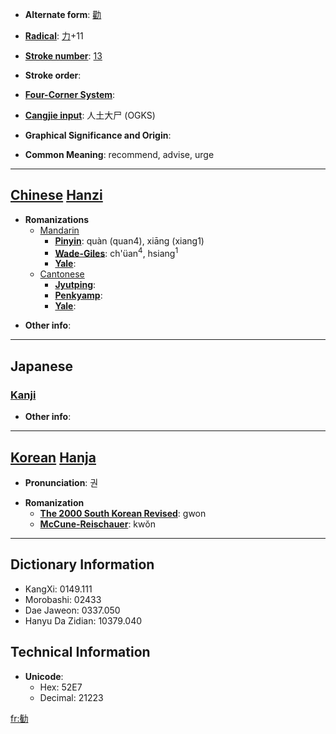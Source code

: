 * '''Alternate form''': [[勸]]

* '''[[Wiktionary:Chinese radical index| Radical]]''': [[Wiktionary:Chinese radical index 力|力]]+11

* '''[[Wiktionary:Chinese total strokes index|Stroke number]]''': [[Wiktionary:Chinese total strokes index 13|13]]

* '''Stroke order''': 

* '''[[Wiktionary:Chinese four corner index|Four-Corner System]]''': 

* '''[[Wiktionary:Chinese Cangjie index|Cangjie input]]''': 人土大尸 (OGKS)

* '''Graphical Significance and Origin''': 

* '''Common Meaning''': recommend, advise, urge

----

== [[Chinese]] [[Hanzi]] ==

* '''Romanizations'''
** [[Mandarin]]
*** '''[[Pinyin]]''': quàn (quan4), xiāng (xiang1)
*** '''[[Wade-Giles]]''': ch'üan<sup>4</sup>, hsiang<sup>1</sup>
*** '''[[Yale]]''': 
**[[Cantonese]]
***'''[[Jyutping]]''':
***'''[[Penkyamp]]''': 
***'''[[Yale]]''': 

* '''Other info''': 

----

==Japanese==
===[[Kanji]]===
{{kanji|on readings=[[かん]] (kan)|kun readings=[[すすめる]] (susumeru)}}

* '''Other info''':  

----

== [[Korean]] [[Hanja]] ==

* '''Pronunciation''': 권

* '''Romanization'''
** '''[[The 2000 South Korean Revised Romanization|The 2000 South Korean Revised]]''': gwon
** '''[[McCune-Reischauer]]''': kwŏn

----

== Dictionary Information ==

* KangXi: 0149.111
* Morobashi: 02433
* Dae Jaweon: 0337.050
* Hanyu Da Zidian: 10379.040

== Technical Information ==

* '''Unicode''':
** Hex: 52E7
** Decimal: 21223

[[fr:勧]]